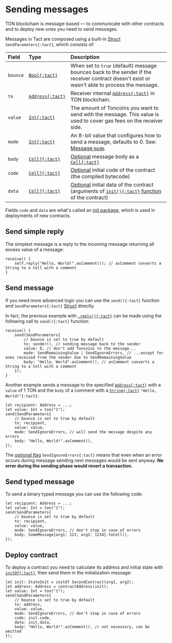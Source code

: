 # Sending messages

TON blockchain is message-based — to communicate with other contracts and to deploy new ones you need to send messages.

Messages in Tact are composed using a built-in [Struct](/book/structs-and-messages#structs) `SendParameters{:tact}`, which consists of:

Field    | Type                  | Description
:------- | :-------------------- | :----------
`bounce` | [`Bool{:tact}`][p]    | When set to `true` (default) message bounces back to the sender if the receiver contract doesn't exist or wasn't able to process the message.
`to`     | [`Address{:tact}`][p] | Receiver internal [`Address{:tact}`][p] in TON blockchain.
`value`  | [`Int{:tact}`][int]   | The amount of Toncoins you want to send with the message. This value is used to cover gas fees on the receiver side.
`mode`   | [`Int{:tact}`][int]   | An 8-bit value that configures how to send a message, defaults to $0$. See: [Message `mode`](/book/message-mode).
`body`   | [`Cell?{:tact}`][p]   | [Optional][opt] message body as a [`Cell{:tact}`][p]
`code`   | [`Cell?{:tact}`][p]   | [Optional][opt] initial code of the contract (the compiled bytecode)
`data`   | [`Cell?{:tact}`][p]   | [Optional][opt] initial data of the contract (arguments of [`init(){:tact}` function](/book/contracts#init-function) of the contract)

Fields `code` and `data` are what's called an [init package](/book/expressions#initof), which is used in deployments of new contracts.

## Send simple reply

The simplest message is a reply to the incoming message returning all excess value of a message:

```tact
receive() {
    self.reply("Hello, World!".asComment()); // asComment converts a String to a Cell with a comment
}
```

## Send message

If you need more advanced logic you can use the `send(){:tact}` function and `SendParameters{:tact}` [Struct](/book/structs-and-messages#structs) directly.

In fact, the previous example with [`.reply(){:tact}`](#send-simple-reply) can be made using the following call to `send(){:tact}` function:

```tact
receive() {
    send(SendParameters{
        // bounce is set to true by default
        to: sender(), // sending message back to the sender
        value: 0, // don't add Toncoins to the message...
        mode: SendRemainingValue | SendIgnoreErrors, // ...except for ones received from the sender due to SendRemainingValue
        body: "Hello, World".asComment(), // asComment converts a String to a Cell with a comment
    });
}
```

Another example sends a message to the specified [`Address{:tact}`][p] with a `value` of $1$ TON and the `body` of a comment with a [`String{:tact}`][p] `"Hello, World!"{:tact}`:

```tact
let recipient: Address = ...;
let value: Int = ton("1");
send(SendParameters{
    // bounce is set to true by default
    to: recipient,
    value: value,
    mode: SendIgnoreErrors, // will send the message despite any errors
    body: "Hello, World!".asComment(),
});
```

The [optional flag](/book/message-mode#optional-flags) `SendIgnoreErrors{:tact}` means that even when an error occurs during message sending next messages would be sent anyway. **No error during the sending phase would revert a transaction.**

## Send typed message

To send a binary typed message you can use the following code:

```tact
let recipient: Address = ...;
let value: Int = ton("1");
send(SendParameters{
    // bounce is set to true by default
    to: recipient,
    value: value,
    mode: SendIgnoreErrors, // don't stop in case of errors
    body: SomeMessage{arg1: 123, arg2: 1234}.toCell(),
});
```

## Deploy contract

To deploy a contract you need to calculate its address and initial state with [`initOf{:tact}`](/book/expressions#initof), then send them in the initialization message:

```tact
let init: StateInit = initOf SecondContract(arg1, arg2);
let address: Address = contractAddress(init);
let value: Int = ton("1");
send(SendParameters{
    // bounce is set to true by default
    to: address,
    value: value,
    mode: SendIgnoreErrors, // don't stop in case of errors
    code: init.code,
    data: init.data,
    body: "Hello, World!".asComment(), // not necessary, can be omitted
});
```

[p]: /book/types#primitive-types
[int]: /book/integers
[opt]: /book/optionals
